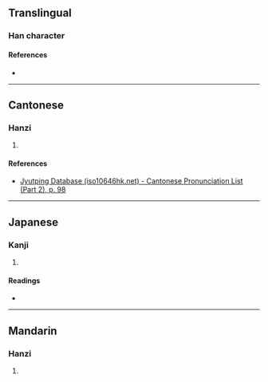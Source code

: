 {{character info/new}}
==Translingual==

===Han character===
{{Han char|rn=44|rad=尸|as=07|sn=10|four=07111|canj=OMSP|ids=⿰丘尼}}

====References====
* {{Han ref|kx=0302.090|dkj=07714|dj=0599.220|hdz=20975.080|uh=5C54|ud=23636|bh=D16B|bd=53611}}

----

==Cantonese==

===Hanzi===
{{yue-hanzi|jyut=[[nai4]], [[lai4]]|y=nai4, lai4}}

# {{rfdef|yue|sort=尸07}}

====References====
* [http://www.iso10646hk.net/jp/document/download.jsp Jyutping Database (iso10646hk.net) - Cantonese Pronunciation List (Part 2), p. 98]

----

==Japanese==

===Kanji===
{{ja-kanji|grade=|rs=尸07}}

# {{rfdef|ja|sort=尸07}}

====Readings====
* {{ja-readings|on=でい,ない,で,に|kun=}}

----

==Mandarin==

===Hanzi===
{{cmn-hanzi|pin=[[ní]] ([[ni2]])|wg=ni<sup>2</sup>}}

# {{rfdef|cmn|sort=尸07}}